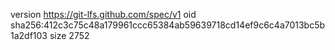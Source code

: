 version https://git-lfs.github.com/spec/v1
oid sha256:412c3c75c48a179961ccc65384ab59639718cd14ef9c6c4a7013bc5b1a2df103
size 2752
